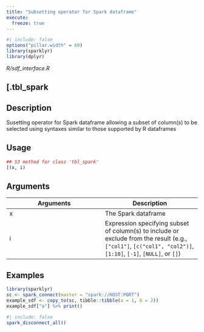 ```yaml
---
title: "Subsetting operator for Spark dataframe"
execute:
  freeze: true
---
```


```r
#| include: false
options("pillar.width" = 60)
library(sparklyr) 
library(dplyr)
```

*R/sdf_interface.R*

## [.tbl_spark

## Description
Susetting operator for Spark dataframe allowing a subset of column(s) to be selected using syntaxes similar to those supported by R dataframes 


## Usage
```r
## S3 method for class 'tbl_spark'
[(x, i) 
```

## Arguments
|Arguments|Description|
|---|---|
| x | The Spark dataframe |
| i | Expression specifying subset of column(s) to include or exclude from the result (e.g., `["col1"]`, `[c("col1", "col2")]`, `[1:10]`, `[-1]`, `[NULL]`, or `[]`) |





## Examples
```r
library(sparklyr) 
sc <- spark_connect(master = "spark://HOST:PORT") 
example_sdf <- copy_to(sc, tibble::tibble(a = 1, b = 2)) 
example_sdf["a"] %>% print() 
```



```r
#| include: false
spark_disconnect_all()
```

